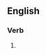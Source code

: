 {{also|hésitâtes}}

==English==

===Verb===
{{head|en|verb form}}

# {{en-third-person singular of|hesitate}}